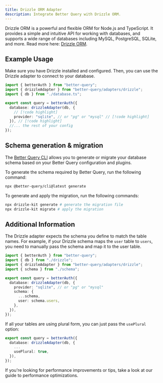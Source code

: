 ```yaml
---
title: Drizzle ORM Adapter
description: Integrate Better Query with Drizzle ORM.
---
```


Drizzle ORM is a powerful and flexible ORM for Node.js and TypeScript. It provides a simple and intuitive API for working with databases, and supports a wide range of databases including MySQL, PostgreSQL, SQLite, and more.
Read more here: [Drizzle ORM](https://orm.drizzle.team/).

## Example Usage

Make sure you have Drizzle installed and configured.
Then, you can use the Drizzle adapter to connect to your database.

```ts title="query.ts"
import { betterAuth } from "better-query";
import { drizzleAdapter } from "better-query/adapters/drizzle";
import { db } from "./database.ts";

export const query = betterAuth({
  database: drizzleAdapter(db, {
    // [!code highlight]
    provider: "sqlite", // or "pg" or "mysql" // [!code highlight]
  }), // [!code highlight]
  //... the rest of your config
});
```

## Schema generation & migration

The [Better Query CLI](/docs/concepts/cli) allows you to generate or migrate
your database schema based on your Better Query configuration and plugins.

To generate the schema required by Better Query, run the following command:

```bash title="Schema Generation"
npx @better-query/cli@latest generate
```

To generate and apply the migration, run the following commands:

```bash title="Schema Migration"
npx drizzle-kit generate # generate the migration file
npx drizzle-kit migrate # apply the migration
```

## Additional Information

The Drizzle adapter expects the schema you define to match the table names. For example, if your Drizzle schema maps the `user` table to `users`, you need to manually pass the schema and map it to the user table.

```ts
import { betterAuth } from "better-query";
import { db } from "./drizzle";
import { drizzleAdapter } from "better-query/adapters/drizzle";
import { schema } from "./schema";

export const query = betterAuth({
  database: drizzleAdapter(db, {
    provider: "sqlite", // or "pg" or "mysql"
    schema: {
      ...schema,
      user: schema.users,
    },
  }),
});
```

If all your tables are using plural form, you can just pass the `usePlural` option:
```ts
export const query = betterAuth({
  database: drizzleAdapter(db, {
    ...
    usePlural: true,
  }),
});
```

If you're looking for performance improvements or tips, take a look at our guide to <Link href="/docs/guides/optimizing-for-performance">performance optimizations</Link>.
